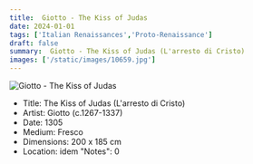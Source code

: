 ```yaml
---
title:  Giotto - The Kiss of Judas
date: 2024-01-01
tags: ['Italian Renaissances','Proto-Renaissance']
draft: false
summary:  Giotto - The Kiss of Judas (L'arresto di Cristo)
images: ['/static/images/10659.jpg']
---
```


![ Giotto - The Kiss of Judas](/static/images/10659.jpg)

* Title: The Kiss of Judas (L'arresto di Cristo)
* Artist:  Giotto (c.1267-1337)
* Date: 1305
* Medium: Fresco
* Dimensions: 200 x 185 cm
* Location: idem
  "Notes": 0
